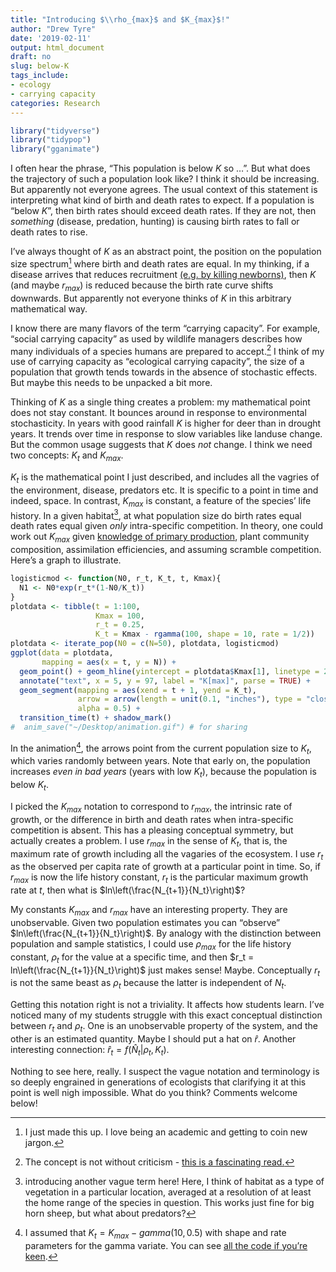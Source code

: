 ```yaml
---
title: "Introducing $\\rho_{max}$ and $K_{max}$!"
author: "Drew Tyre"
date: '2019-02-11'
output: html_document
draft: no
slug: below-K
tags_include:
- ecology
- carrying capacity
categories: Research
---
```


```r
library("tidyverse")
library("tidypop")
library("gganimate")
```


I often hear the phrase, "This population is below $K$ so ...". But what does the
trajectory of such a population look like? I think it should be increasing. But apparently 
not everyone agrees. The usual context of this statement is interpreting what 
kind of birth and death rates to expect. If a population is "below $K$", then birth
rates should exceed death rates. If they are not, then *something* (disease, 
predation, hunting) is causing birth rates to fall or death rates to rise. 

I've always thought of $K$ as an abstract point, the position on the population
size spectrum[^spectrum] where birth and death rates are equal. In my thinking,
if a disease arrives that reduces recruitment [(e.g. by killing newborns)](https://www.omaha.com/outdoors/pneumonia-wreaking-havoc-among-bighorn-sheep-in-nebraska-s-pine/article_ce95d13b-1d0c-5b47-ba02-316daa969d56.html), then
$K$ (and maybe $r_{max}$) is reduced because the birth rate curve shifts downwards.
But apparently not everyone thinks of $K$ in this arbitrary mathematical way.

I know there are many flavors of the term "carrying capacity". For example, "social 
carrying capacity" as used by wildlife managers describes how many individuals of 
a species humans are prepared to accept.[^social] I think of my use of carrying 
capacity as "ecological carrying capacity", the size of a population that growth
tends towards in the absence of stochastic effects. But maybe this needs to be 
unpacked a bit more. 

Thinking of $K$ as a single thing creates a problem: my mathematical point
does not stay constant. It bounces around in response to environmental stochasticity.
In years with good rainfall $K$ is higher for deer than in drought years. 
It trends over time in response to slow variables like landuse change. But the 
common usage suggests that $K$ does *not* change. I think we need two concepts: 
$K_t$ and $K_{max}$. 

$K_t$ is the mathematical point I just described, and includes all the vagries of
the environment, disease, predators etc. It is specific to a point in time and 
indeed, space. In contrast, $K_{max}$ is constant, a feature of the species' life
history. In a given habitat[^habitat], at what population size do birth rates equal
death rates equal given *only* intra-specific competition. In theory, one could work
out $K_{max}$ given [knowledge of primary production](https://onlinelibrary.wiley.com/doi/10.1111/ele.13227), plant community composition,
assimilation efficiencies, and assuming scramble competition. Here's a graph to 
illustrate.

```r
logisticmod <- function(N0, r_t, K_t, t, Kmax){
  N1 <- N0*exp(r_t*(1-N0/K_t))
}
plotdata <- tibble(t = 1:100,
                   Kmax = 100,
                   r_t = 0.25,
                   K_t = Kmax - rgamma(100, shape = 10, rate = 1/2))
plotdata <- iterate_pop(N0 = c(N=50), plotdata, logisticmod)
ggplot(data = plotdata,
       mapping = aes(x = t, y = N)) +
  geom_point() + geom_hline(yintercept = plotdata$Kmax[1], linetype = 2) +
  annotate("text", x = 5, y = 97, label = "K[max]", parse = TRUE) +
  geom_segment(mapping = aes(xend = t + 1, yend = K_t), 
               arrow = arrow(length = unit(0.1, "inches"), type = "closed", angle = 15),
               alpha = 0.5) + 
  transition_time(t) + shadow_mark()
#  anim_save("~/Desktop/animation.gif") # for sharing
```

In the animation[^methods], the arrows point from the current population size to $K_t$, which varies 
randomly between years. Note that early on, the population increases *even in bad years* 
(years with low $K_t$), because the population is below $K_t$.  

I picked the $K_{max}$ notation to correspond to $r_{max}$, the intrinsic rate of
growth, or the difference in birth and death rates when intra-specific competition
is absent. This has a pleasing conceptual symmetry, but actually creates a problem. 
I use $r_{max}$ in the sense of $K_t$, that is, the maximum rate of growth including
all the vagaries of the ecosystem. I use $r_t$ as the observed per capita rate of growth at
a particular point in time. So, if $r_{max}$ is now the life history constant, $r_t$ is the 
particular maximum growth rate at $t$, then what is $ln\left(\frac{N_{t+1}}{N_t}\right)$?

My constants $K_{max}$ and $r_{max}$ have an interesting property. They are unobservable. 
Given two population estimates you can "observe" $ln\left(\frac{N_{t+1}}{N_t}\right)$.
By analogy with the distinction between population and sample statistics, I could use
$\rho_{max}$ for the life history constant, $\rho_t$ for the value at a specific 
time, and then $r_t = ln\left(\frac{N_{t+1}}{N_t}\right)$ just makes sense! Maybe. 
Conceptually $r_t$ is not the same beast as $\rho_t$ because the latter is independent 
of $N_t$. 

Getting this notation right is not a triviality. It affects how students learn.
I've noticed many of my students struggle with this exact conceptual distinction 
between $r_t$ and $\rho_t$. One is an unobservable property of the system, and the
other is an estimated quantity. Maybe I should put a hat on $\hat{r}$. 
Another interesting connection: 
$\hat{r}_t = f\left(\hat{N}_t | \rho_t, K_t\right)$. 

Nothing to see here, really. I suspect the vague notation and terminology is so 
deeply engrained in generations of ecologists that clarifying it at this point 
is well nigh impossible. What do you think? Comments welcome below!

[^spectrum]: I just made this up. I love being an academic and getting to coin new jargon.

[^social]: The concept is not without criticism - [this is a fascinating read.](https://www.counterpunch.org/2016/01/08/the-politspeak-of-social-carrying-capacity/)

[^habitat]: introducing another vague term here! Here, I think of habitat as a type of vegetation in a particular location, averaged at a resolution of at least the home range of the species in question. This works just fine for big horn sheep, but what about predators?

[^methods]: I assumed that $K_t = K_{max} - gamma(10, 0.5)$ with shape and rate parameters for the gamma variate. You can see [all the code if you're keen](https://raw.githubusercontent.com/rbind/cheap_shots/master/content/post/below-K.Rmd).